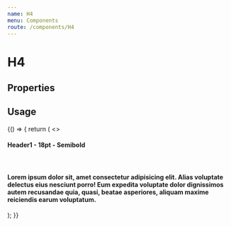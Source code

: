```yaml
---
name: H4
menu: Components
route: /components/H4
---
```



# H4

## Properties
<Props of={H4} />

## Usage

<Playground>
  {() => {
    return (
      <>
        <H4>Header1 - 18pt - Semibold</H4>
        <br />
        <H4 id="truncated-header" truncate  >Lorem ipsum dolor sit, amet consectetur adipisicing elit. Alias voluptate
          delectus eius nesciunt porro! Eum expedita voluptate dolor dignissimos autem
          recusandae quia, quasi, beatae asperiores, aliquam maxime reiciendis earum
          voluptatum.</H4>
      </>
    );
  }}
</Playground>

